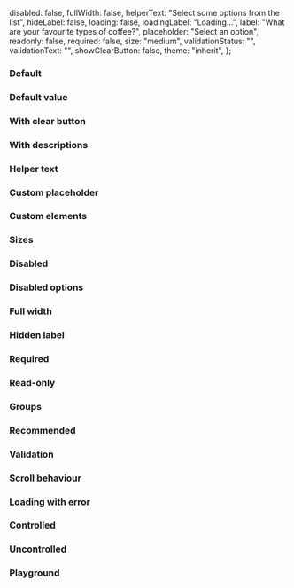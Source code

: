 

<Meta of={IcSelectMultiStories} />

<Description markdown={readme} />

  disabled: false,
  fullWidth: false,
  helperText: "Select some options from the list",
  hideLabel: false,
  loading: false,
  loadingLabel: "Loading...",
  label: "What are your favourite types of coffee?",
  placeholder: "Select an option",
  readonly: false,
  required: false,
  size: "medium",
  validationStatus: "",
  validationText: "",
  showClearButton: false,
  theme: "inherit",
};

### Default

<Canvas>
  <Story of={IcSelectMultiStories.Default} />
</Canvas>

### Default value

<Canvas>
  <Story of={IcSelectMultiStories.DefaultValue} />
</Canvas>

### With clear button

<Canvas>
  <Story of={IcSelectMultiStories.WithClearButton} />
</Canvas>

### With descriptions

<Canvas>
  <Story of={IcSelectMultiStories.WithDescriptions} />
</Canvas>

### Helper text

<Canvas>
  <Story of={IcSelectMultiStories.HelperText} />
</Canvas>

### Custom placeholder

<Canvas>
  <Story of={IcSelectMultiStories.CustomPlaceholder} />
</Canvas>

### Custom elements

<Canvas>
  <Story of={IcSelectMultiStories.CustomElements} />
</Canvas>

### Sizes

<Canvas>
  <Story of={IcSelectMultiStories.Sizes} />
</Canvas>

### Disabled

<Canvas>
  <Story of={IcSelectMultiStories.Disabled} />
</Canvas>

### Disabled options

<Canvas>
  <Story of={IcSelectMultiStories.DisabledOptions} />
</Canvas>

### Full width

<Canvas>
  <Story of={IcSelectMultiStories.FullWidth} />
</Canvas>

### Hidden label

<Canvas>
  <Story of={IcSelectMultiStories.HiddenLabel} />
</Canvas>

### Required

<Canvas>
  <Story of={IcSelectMultiStories.Required} />
</Canvas>

### Read-only

<Canvas>
  <Story of={IcSelectMultiStories.ReadOnly} />
</Canvas>

### Groups

<Canvas>
  <Story of={IcSelectMultiStories.Groups} />
</Canvas>

### Recommended

<Canvas>
  <Story of={IcSelectMultiStories.Recommended} />
</Canvas>

### Validation

<Canvas>
  <Story of={IcSelectMultiStories.Validation} />
</Canvas>

### Scroll behaviour

<Canvas>
  <Story of={IcSelectMultiStories.ScrollBehaviour} />
</Canvas>

### Loading with error

<Canvas>
  <Story of={IcSelectMultiStories.LoadingWithError_} />
</Canvas>

### Controlled

<Canvas>
  <Story of={IcSelectMultiStories.Controlled} />
</Canvas>

### Uncontrolled

<Canvas>
  <Story of={IcSelectMultiStories.Uncontrolled_} />
</Canvas>

### Playground

<Canvas>
  <Story of={IcSelectMultiStories.Playground} />
</Canvas>
